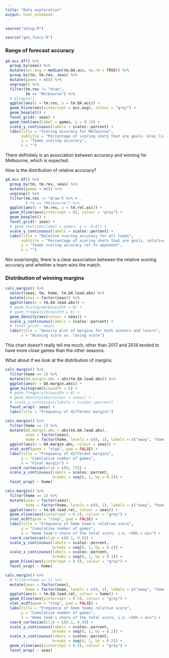 ```yaml
---
title: "Data exploration"
output: html_notebook
---
```


```r

source("setup.R")

source("gen_funcs.R")

```


### Range of forecast accuracy

```r

q4.acc.df() %>%
  group_by(seas) %>%
  mutate(acc.avg = median(tm.Q4.acc, na.rm = TRUE)) %>%
  group_by(tm, tm.res, seas) %>%
  mutate(games = n()) %>%
  ungroup() %>%
  filter(tm.res != "draw",
         tm == "Melbourne") %>%
  # glimpse()
  ggplot(aes(x = tm.res, y = tm.Q4.acc)) +
  geom_hline(aes(yintercept = acc.avg), colour = "grey") +
  geom_boxplot() +
  facet_grid(~ seas) +
  geom_text(aes(label = games, y = 0.1)) +
  scale_y_continuous(labels = scales::percent) +
  labs(title = "Scoring accuracy for Melbourne",
       subtitle = "Percentage of scoring shots that are goals. Grey line represents season\'s median",
       y = "Teams scoring accuracy",
       x = "")

```

There definitely is an association between accuracy and winning for Melbourne, which is expected.

How is the distribution of relative accuracy?

```r
q4.acc.df() %>%
  group_by(tm, tm.res, seas) %>%
  mutate(games = n()) %>%
  ungroup() %>%
  filter(tm.res != "draw") %>% # ,
         # tm == "Melbourne") %>%
  ggplot(aes(x = tm.res, y = tm.rel.acc)) +
  geom_hline(aes(yintercept = 0), colour = "grey") +
  geom_boxplot() +
  facet_grid(~ seas) +
  # geom_text(aes(label = games, y = -0.6)) +
  scale_y_continuous(labels = scales::percent) +
  labs(title = "Relative scoring accuracy for all teams",
       subtitle = "Percentage of scoring shots that are goals, relative to opponent",
       y = "Teams scoring accuracy rel to opponent",
       x = "")

```
Not surprisingly, there is a clear association between the relative scoring accuracy and whether a team wins the match.


### Distribution of winning margins

```r

calc.margin() %>%
  select(seas, tm, home, tm.Q4.lead.abs) %>%
  mutate(seas = factor(seas)) %>%
  ggplot(aes(x = tm.Q4.lead.abs)) +
  # geom_histogram(binwidth = 6) +
  # geom_freqpoly(binwidth = 6) +
  geom_density(aes(colour = seas)) +
  scale_y_continuous(labels = scales::percent) +
  # facet_grid(~ seas)
  labs(title = "Density plot of margins for both winners and losers",
       x = "Winning score vs. losing score")

```
This chart doesn't really tell me much, other than 2017 and 2014 tended to have more close games than the other seasons.

What about if we look at the distribution of margins.

```r

calc.margin() %>%
  filter(home == 1) %>%
  mutate(Q4.margin.abs = abs(tm.Q4.lead.abs)) %>%
  ggplot(aes(x = Q4.margin.abs)) +
  geom_histogram(binwidth = 6) +
  # geom_freqpoly(binwidth = 6) +
  # geom_density(aes(colour = seas)) +
  # scale_y_continuous(labels = scales::percent)
  facet_wrap(~ seas) +
  labs(title = "Frequency of different margins")

```

```r
calc.margin() %>%
  filter(home == 1) %>%
  mutate(Q4.margin.abs = abs(tm.Q4.lead.abs),
         seas = factor(seas),
         home = factor(home, levels = c(0, 1), labels = c("away", "home"))) %>%
  ggplot(aes(x = Q4.margin.abs, colour = seas)) +
  stat_ecdf(geom = "step", pad = FALSE) +
  labs(title = "Frequency of different margins",
       y = "Cumulative number of games",
       x = "Final margin") +
  coord_cartesian(xlim = c(0, 75)) +
  scale_y_continuous(labels = scales::percent,
                     breaks = seq(0, 1, by = 0.2)) +
  facet_wrap( ~ home)

```

```r
calc.margin() %>%
  filter(home == 1) %>%
  mutate(seas = factor(seas),
         home = factor(home, levels = c(0, 1), labels = c("away", "home"))) %>%
  ggplot(aes(x = tm.Q4.lead.rel, colour = seas)) +
  geom_vline(aes(xintercept = 0.5), colour = "grey") +
  stat_ecdf(geom = "step", pad = FALSE) +
  labs(title = "Frequency of home team's relative score",
       y = "Cumulative number of games",
       x = "Home team's share of the total score, i.e. >50% = win") +
  coord_cartesian(xlim = c(0.1, 0.9)) +
  scale_y_continuous(labels = scales::percent,
                     breaks = seq(0, 1, by = 0.2)) +
  scale_x_continuous(labels = scales::percent,
                     breaks = seq(0, 1, by = 0.1)) +
  geom_hline(aes(yintercept = 0.5), colour = "grey") +
  facet_wrap( ~ home)

```


```r
calc.margin() %>%
  # filter(home == 1) %>%
  mutate(seas = factor(seas),
         home = factor(home, levels = c(0, 1), labels = c("away", "home"))) %>%
  ggplot(aes(x = tm.Q4.lead.rel, colour = home)) +
  geom_hline(aes(yintercept = 0.5), colour = "grey") +
  stat_ecdf(geom = "step", pad = FALSE) +
  labs(title = "Frequency of home teams relative score",
       y = "Cumulative number of games",
       x = "Home team's share of the total score, i.e. >50% = win") +
  coord_cartesian(xlim = c(0.1, 0.9)) +
  scale_y_continuous(labels = scales::percent,
                     breaks = seq(0, 1, by = 0.2)) +
  scale_x_continuous(labels = scales::percent,
                     breaks = seq(0, 1, by = 0.2)) +
  geom_vline(aes(xintercept = 0.5), colour = "grey") +
  facet_wrap( ~ seas)

```